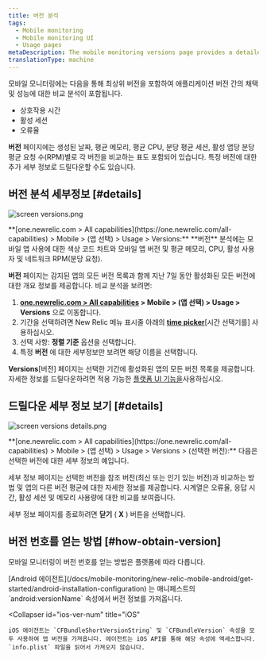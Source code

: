 ```yaml
---
title: 버전 분석
tags:
  - Mobile monitoring
  - Mobile monitoring UI
  - Usage pages
metaDescription: The mobile monitoring versions page provides a detailed 7-day comparative analysis between versions of your mobile app.
translationType: machine
---
```




모바일 모니터링에는 다음을 통해 최상위 버전을 포함하여 애플리케이션 버전 간의 채택 및 성능에 대한 비교 분석이 포함됩니다.

* 상호작용 시간
* 활성 세션
* 오류율

**버전** 페이지에는 생성된 날짜, 평균 메모리, 평균 CPU, 분당 평균 세션, 활성 앱당 분당 평균 요청 수(RPM)별로 각 버전을 비교하는 표도 포함되어 있습니다. 특정 버전에 대한 추가 세부 정보로 드릴다운할 수도 있습니다.

## 버전 분석 세부정보 [#details]

<img
  title="screen versions.png"
  alt="screen versions.png"
  src={mobileVersionsOverview}
/>

<figcaption>
  **[one.newrelic.com > All capabilities](https://one.newrelic.com/all-capabilities) > Mobile > (앱 선택) > Usage > Versions:** **버전** 분석에는 모바일 앱 사용에 대한 색상 코드 차트와 모바일 앱 버전 및 평균 메모리, CPU, 활성 사용자 및 네트워크 RPM(분당 요청).
</figcaption>

**버전** 페이지는 감지된 앱의 모든 버전 목록과 함께 지난 7일 동안 활성화된 모든 버전에 대한 개요 정보를 제공합니다. 비교 분석을 보려면:

1. **[one.newrelic.com > All capabilities](https://one.newrelic.com/all-capabilities) > Mobile > (앱 선택) > Usage > Versions** 으로 이동합니다.
2. 기간을 선택하려면 New Relic 메뉴 표시줄 아래의 [**time picker**](/docs/query-your-data/explore-query-data/dashboards/manage-your-dashboard/#dash-time-picker)\[시간 선택기를] 사용하십시오.
3. 선택 사항: **정렬 기준** 옵션을 선택합니다.
4. 특정 **버전** 에 대한 세부정보만 보려면 해당 이름을 선택합니다.

**Versions**\[버전] 페이지는 선택한 기간에 활성화된 앱의 모든 버전 목록을 제공합니다. 자세한 정보를 드릴다운하려면 적용 가능한 [플랫폼 UI 기능을](/docs/new-relic-solutions/new-relic-one/introduction-new-relic-platform)사용하십시오.

## 드릴다운 세부 정보 보기 [#details]

<img
  title="screen versions details.png"
  alt="screen versions details.png"
  src={mobileVersionDetails}
/>

<figcaption>
  **[one.newrelic.com > All capabilities](https://one.newrelic.com/all-capabilities) > Mobile > (앱 선택) > Usage > Versions > (선택한 버전):** 다음은 선택한 버전에 대한 세부 정보의 예입니다.
</figcaption>

세부 정보 페이지는 선택한 버전을 참조 버전(최신 또는 인기 있는 버전)과 비교하는 방법 및 앱의 다른 버전 평균에 대한 자세한 정보를 제공합니다. 시계열은 오류율, 응답 시간, 활성 세션 및 메모리 사용량에 대한 비교를 보여줍니다.

세부 정보 페이지를 종료하려면 **닫기** ( **X** ) 버튼을 선택합니다.

## 버전 번호를 얻는 방법 [#how-obtain-version]

모바일 모니터링이 버전 번호를 얻는 방법은 플랫폼에 따라 다릅니다.

<CollapserGroup>
  <Collapser
    id="android-ver-num"
    title="Android"
  >
    [Android 에이전트](/docs/mobile-monitoring/new-relic-mobile-android/get-started/android-installation-configuration) 는 매니페스트의 `android:versionName` 속성에서 버전 정보를 가져옵니다.
  </Collapser>

  <Collapser
    id="ios-ver-num"
    title="iOS"
  >
    iOS 에이전트는 `CFBundleShortVersionString` 및 `CFBundleVersion` 속성을 모두 사용하여 앱 버전을 가져옵니다. 에이전트는 iOS API를 통해 해당 속성에 액세스합니다. `info.plist` 파일을 읽어서 가져오지 않습니다.
  </Collapser>
</CollapserGroup>